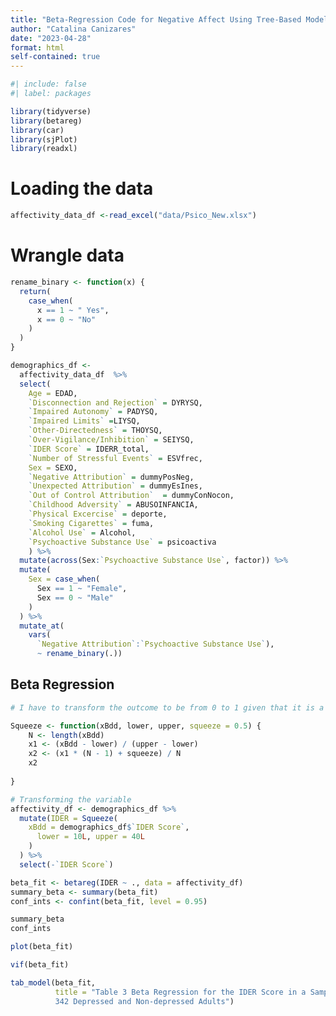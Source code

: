 ```yaml
---
title: "Beta-Regression Code for Negative Affect Using Tree-Based Models to Identify Factors Contributing to Trait Negative Affect in Adults with and without Major Depression Manuscript"
author: "Catalina Canizares"
date: "2023-04-28"
format: html
self-contained: true
---
```



```r
#| include: false
#| label: packages

library(tidyverse)
library(betareg)
library(car)
library(sjPlot)
library(readxl)
```

# Loading the data
```r
affectivity_data_df <-read_excel("data/Psico_New.xlsx")
```

# Wrangle data

```r
rename_binary <- function(x) {
  return(
    case_when(
      x == 1 ~ " Yes",
      x == 0 ~ "No"
    )
  )
}

demographics_df <-
  affectivity_data_df  %>%
  select(
    Age = EDAD,
    `Disconnection and Rejection` = DYRYSQ, 
    `Impaired Autonomy` = PADYSQ, 
    `Impaired Limits` =LIYSQ, 
    `Other-Directedness` = THOYSQ, 
    `Over-Vigilance/Inhibition` = SEIYSQ,
    `IDER Score` = IDERR_total, 
    `Number of Stressful Events` = ESVfrec, 
    Sex = SEXO,
    `Negative Attribution` = dummyPosNeg, 
    `Unexpected Attribution` = dummyEsInes, 
    `Out of Control Attribution`  = dummyConNocon,
    `Childhood Adversity` = ABUSOINFANCIA, 
    `Physical Excercise` = deporte, 
    `Smoking Cigarettes` = fuma, 
    `Alcohol Use` = Alcohol, 
    `Psychoactive Substance Use` = psicoactiva
    ) %>%
  mutate(across(Sex:`Psychoactive Substance Use`, factor)) %>% 
  mutate(
    Sex = case_when(
      Sex == 1 ~ "Female",
      Sex == 0 ~ "Male"
    )
  ) %>%
  mutate_at(
    vars(
      `Negative Attribution`:`Psychoactive Substance Use`),
      ~ rename_binary(.)) 

```


## Beta Regression

```r

# I have to transform the outcome to be from 0 to 1 given that it is a score that only goes from 10 to 40, it is bounded. This function was created by Dr. Gabriel Odom. Please find the documentation in script named liker_squeezer_202303314

Squeeze <- function(xBdd, lower, upper, squeeze = 0.5) {
	N <- length(xBdd)
	x1 <- (xBdd - lower) / (upper - lower)
	x2 <- (x1 * (N - 1) + squeeze) / N
	x2
	
}

# Transforming the variable
affectivity_df <- demographics_df %>% 
  mutate(IDER = Squeeze(
    xBdd = demographics_df$`IDER Score`,
	  lower = 10L, upper = 40L
    )
  ) %>% 
  select(-`IDER Score`)

```

```r

beta_fit <- betareg(IDER ~ ., data = affectivity_df)
summary_beta <- summary(beta_fit)
conf_ints <- confint(beta_fit, level = 0.95)

summary_beta
conf_ints 
```

```r
plot(beta_fit)
```


```r
vif(beta_fit)
```


```r
tab_model(beta_fit,
          title = "Table 3 Beta Regression for the IDER Score in a Sample of
          342 Depressed and Non-depressed Adults")
```

